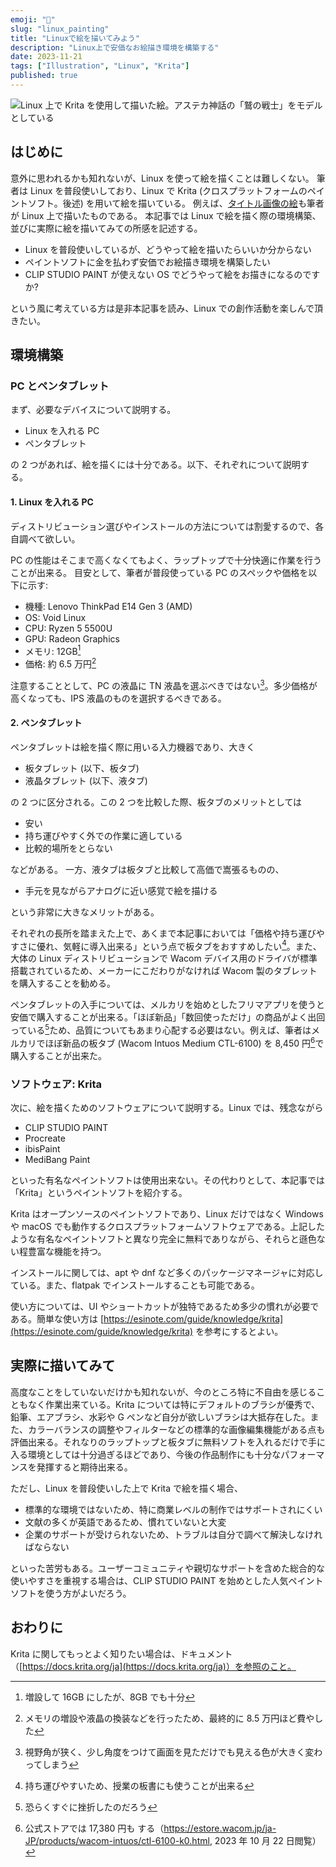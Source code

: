 ```yaml
---
emoji: "🎨"
slug: "linux_painting"
title: "Linuxで絵を描いてみよう"
description: "Linux上で安価なお絵描き環境を構築する"
date: 2023-11-21
tags: ["Illustration", "Linux", "Krita"]
published: true
---
```


![Linux 上で Krita を使用して描いた絵。アステカ神話の「鷲の戦士」をモデルとしている](eagle.png)

## はじめに

意外に思われるかも知れないが、Linux を使って絵を描くことは難しくない。
筆者は Linux を普段使いしており、Linux で Krita (クロスプラットフォームのペイントソフト。後述) を用いて絵を描いている。
例えば、[タイトル画像の絵](/artworks/eagle)も筆者が Linux 上で描いたものである。
本記事では Linux で絵を描く際の環境構築、並びに実際に絵を描いてみての所感を記述する。

- Linux を普段使いしているが、どうやって絵を描いたらいいか分からない
- ペイントソフトに金を払わず安価でお絵描き環境を構築したい
- CLIP STUDIO PAINT が使えない OS でどうやって絵をお描きになるのですか?

という風に考えている方は是非本記事を読み、Linux での創作活動を楽しんで頂きたい。

## 環境構築

### PC とペンタブレット

まず、必要なデバイスについて説明する。

- Linux を入れる PC
- ペンタブレット

の 2 つがあれば、絵を描くには十分である。以下、それぞれについて説明する。

#### 1. Linux を入れる PC

ディストリビューション選びやインストールの方法については割愛するので、各自調べて欲しい。

PC の性能はそこまで高くなくてもよく、ラップトップで十分快適に作業を行うことが出来る。
目安として、筆者が普段使っている PC のスペックや価格を以下に示す:

- 機種: Lenovo ThinkPad E14 Gen 3 (AMD)
- OS: Void Linux
- CPU: Ryzen 5 5500U
- GPU: Radeon Graphics
- メモリ: 12GB[^1]
- 価格: 約 6.5 万円[^2]

注意することとして、PC の液晶に TN 液晶を選ぶべきではない[^3]。多少価格が高くなっても、IPS 液晶のものを選択するべきである。

[^1]: 増設して 16GB にしたが、8GB でも十分
[^2]: メモリの増設や液晶の換装などを行ったため、最終的に 8.5 万円ほど費やした
[^3]: 視野角が狭く、少し角度をつけて画面を見ただけでも見える色が大きく変わってしまう

#### 2. ペンタブレット

ペンタブレットは絵を描く際に用いる入力機器であり、大きく

- 板タブレット (以下、板タブ)
- 液晶タブレット (以下、液タブ)

の 2 つに区分される。この 2 つを比較した際、板タブのメリットとしては

- 安い
- 持ち運びやすく外での作業に適している
- 比較的場所をとらない

などがある。
一方、液タブは板タブと比較して高価で嵩張るものの、

- 手元を見ながらアナログに近い感覚で絵を描ける

という非常に大きなメリットがある。

それぞれの長所を踏まえた上で、あくまで本記事においては「価格や持ち運びやすさに優れ、気軽に導入出来る」という点で板タブをおすすめしたい[^4]。また、大体の Linux ディストリビューションで Wacom デバイス用のドライバが標準搭載されているため、メーカーにこだわりがなければ Wacom 製のタブレットを購入することを勧める。

ペンタブレットの入手については、メルカリを始めとしたフリマアプリを使うと安価で購入することが出来る。「ほぼ新品」「数回使っただけ」の商品がよく出回っている[^5]ため、品質についてもあまり心配する必要はない。例えば、筆者はメルカリでほぼ新品の板タブ (Wacom Intuos Medium CTL-6100) を 8,450 円[^6]で購入することが出来た。

[^4]: 持ち運びやすいため、授業の板書にも使うことが出来る
[^5]: 恐らくすぐに挫折したのだろう
[^6]: 公式ストアでは 17,380 円も する（https://estore.wacom.jp/ja-JP/products/wacom-intuos/ctl-6100-k0.html, 2023 年 10 月 22 日閲覧）

### ソフトウェア: Krita

次に、絵を描くためのソフトウェアについて説明する。Linux では、残念ながら

- CLIP STUDIO PAINT
- Procreate
- ibisPaint
- MediBang Paint

といった有名なペイントソフトは使用出来ない。その代わりとして、本記事では「Krita」というペイントソフトを紹介する。

Krita はオープンソースのペイントソフトであり、Linux だけではなく Windows や macOS でも動作するクロスプラットフォームソフトウェアである。上記したような有名なペイントソフトと異なり完全に無料でありながら、それらと遜色ない程豊富な機能を持つ。

インストールに関しては、apt や dnf など多くのパッケージマネージャに対応している。また、flatpak でインストールすることも可能である。

使い方については、UI やショートカットが独特であるため多少の慣れが必要である。簡単な使い方は [https://esinote.com/guide/knowledge/krita](https://esinote.com/guide/knowledge/krita) を参考にするとよい。

## 実際に描いてみて

高度なことをしていないだけかも知れないが、今のところ特に不自由を感じることもなく作業出来ている。Krita については特にデフォルトのブラシが優秀で、鉛筆、エアブラシ、水彩や G ペンなど自分が欲しいブラシは大抵存在した。また、カラーバランスの調整やフィルターなどの標準的な画像編集機能がある点も評価出来る。それなりのラップトップと板タブに無料ソフトを入れるだけで手に入る環境としては十分過ぎるほどであり、今後の作品制作にも十分なパフォーマンスを発揮すると期待出来る。

ただし、Linux を普段使いした上で Krita で絵を描く場合、

- 標準的な環境ではないため、特に商業レベルの制作ではサポートされにくい
- 文献の多くが英語であるため、慣れていないと大変
- 企業のサポートが受けられないため、トラブルは自分で調べて解決しなければならない

といった苦労もある。ユーザーコミュニティや親切なサポートを含めた総合的な使いやすさを重視する場合は、CLIP STUDIO PAINT を始めとした人気ペイントソフトを使う方がよいだろう。

## おわりに

Krita に関してもっとよく知りたい場合は、ドキュメント（[https://docs.krita.org/ja](https://docs.krita.org/ja)）を参照のこと。
